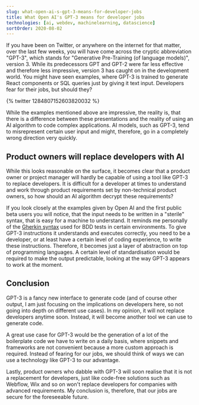 ```yaml
---
slug: what-open-ai-s-gpt-3-means-for-developer-jobs
title: What Open AI's GPT-3 means for developer jobs
technologies: [ai, webdev, machinelearning, datascience]
sortOrder: 2020-08-02
---
```


If you have been on Twitter, or anywhere on the internet for that matter, over the last few weeks, you will have come across the cryptic abbreviation "GPT-3", which stands for "Generative Pre-Training (of language models)", version 3. While its predecessors GPT and GPT-2 were far less effective and therefore less impressive, version 3 has caught on in the development world. You might have seen examples, where GPT-3 is trained to generate React components or SQL queries just by giving it text input. Developers fear for their jobs, but should they?

{% twitter 1284807152603820032 %}

While the examples mentioned above are impressive, the reality is, that there is a difference between these presentations and the reality of using an AI algorithm to code complex applications. AI models, such as GPT-3, tend to misrepresent certain user input and might, therefore, go in a completely wrong direction very quickly.

## Product owners will replace developers with AI

While this looks reasonable on the surface, it becomes clear that a product owner or project manager will hardly be capable of using a tool like GPT-3 to replace developers. It is difficult for a developer at times to understand and work through product requirements set by non-technical product owners, so how should an AI algorithm decrypt these requirements?

If you look closely at the examples given by Open AI and the first public beta users you will notice, that the input needs to be written in a "sterile" syntax, that is easy for a machine to understand. It reminds me personally of the [Gherkin syntax](https://cucumber.io/docs/gherkin/reference/) used for BDD tests in certain environments. To give GPT-3 instructions it understands and executes correctly, you need to be a developer, or at least have a certain level of coding experience, to write these instructions. Therefore, it becomes just a layer of abstraction on top of programming languages. A certain level of standardisation would be required to make the output predictable, looking at the way GPT-3 appears to work at the moment.

## Conclusion

GPT-3 is a fancy new interface to generate code (and of course other output, I am just focusing on the implications on developers here, so not going into depth on different use cases). In my opinion, it will not replace developers anytime soon. Instead, it will become another tool we can use to generate code.

A great use case for GPT-3 would be the generation of a lot of the boilerplate code we have to write on a daily basis, where snippets and frameworks are not convenient because a more custom approach is required. Instead of fearing for our jobs, we should think of ways we can use a technology like GPT-3 to our advantage.

Lastly, product owners who dabble with GPT-3 will soon realise that it is not a replacement for developers, just like code-free solutions such as Webflow, Wix and so on won't replace developers for companies with advanced requirements. My conclusion is, therefore, that our jobs are secure for the foreseeable future.
